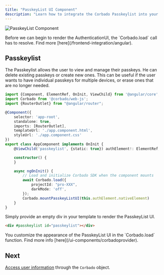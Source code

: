 ```yaml
---
title: "PasskeyList UI Component"
description: "Learn how to integrate the Corbado Passkeylist into your Angular application."
---
```


![PasskeyList Component](/images/frontend-integration/ui-components/passkeylist/passkeylist.webp)

<Warning>
    Before we can begin to render the AuthenticationUI, the `Corbado.load` call has to resolve.
    Find more [here](/frontend-integration/angular).
</Warning>

## Passkeylist

The Passkeylist allows the user to view and manage their passkeys.
He can delete existing passkeys or create new ones.
This can be useful if the user wants to have individual passkeys for multiple devices, or erase ones
that are no longer needed.

```ts app.component.ts
import {Component, ElementRef, OnInit, ViewChild} from '@angular/core';
import Corbado from '@corbado/web-js';
import {RouterOutlet} from "@angular/router";

@Component({
    selector: 'app-root',
    standalone: true,
    imports: [RouterOutlet],
    templateUrl: './app.component.html',
    styleUrl: './app.component.css'
})
export class AppComponent implements OnInit {
    @ViewChild('passkeylist', {static: true}) authElement!: ElementRef;

    constructor() {
    }

    async ngOnInit() {
        // Load and initialize Corbado SDK when the component mounts
        await Corbado.load({
            projectId: "pro-XXX",
            darkMode: 'off',
        });
        Corbado.mountPasskeyListUI(this.authElement.nativeElement)
    }
}
```

Simply provide an empty div in your template to render the PasskeyList UI.

```html app.component.html
<div #passkeylist id="passkeylist"></div>
```

<Note>
    You customize the appearance of the PasskeyList UI in the `Corbado.load` function.
    Find more info [here](/ui-components/corbadoprovider).
</Note>

## Next

[Access user information](/frontend-integration/angular/authentication-state) through the `Corbado` object.
